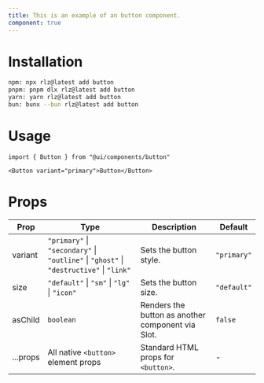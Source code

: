 ```yaml
---
title: This is an example of an button component.
component: true
---
```


<ComponentPreview name="button" />

# Installation
```bash
npm: npx rlz@latest add button
pnpm: pnpm dlx rlz@latest add button
yarn: yarn rlz@latest add button
bun: bunx --bun rlz@latest add button
```

# Usage
```tsx
import { Button } from "@ui/components/button"
```

```tsx
<Button variant="primary">Button</Button>
```

# Props
<Separator orientation="horizontal" />
<ComponentProps name="button" />

<MarkdownFallback>

| Prop | Type | Description | Default |
|------|------|-------------|---------|
| variant | `"primary"` \| `"secondary"` \| `"outline"` \| `"ghost"` \| `"destructive"` \| `"link"` | Sets the button style. | `"primary"` |
| size | `"default"` \| `"sm"` \| `"lg"` \| `"icon"` | Sets the button size. | `"default"` |
| asChild | `boolean` | Renders the button as another component via Slot. | `false` |
| ...props | All native `<button>` element props | Standard HTML props for `<button>`. | - |

</MarkdownFallback>
